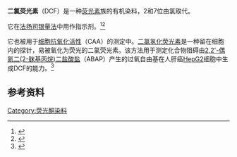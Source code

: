 {{Chembox
| verifiedrevid = 460782986
| ImageFile = Dichlorofluorescein.svg
| ImageSize = 205
| IUPACName = 2',7'-dichloro-3',6'-dihydroxy-3H-spiro[2-benzofuran-1,9'-xanthen]-3-one <br/> 2',7'-二氯-3',6'-二羟基-3H-螺[2-苯并呋喃-1,9'-氧杂蒽]-3-酮
| OtherNames =
| Section1 = {{Chembox Identifiers
| SMILES = Clc5cc4c(Oc1cc(O)c(Cl)cc1C34OC(=O)c2c3cccc2)cc5O
|  InChI = 1/C20H10Cl2O5/c21-13-5-11-17(7-15(13)23)26-18-8-16(24)14(22)6-12(18)20(11)10-4-2-1-3-9(10)19(25)27-20/h1-8,23-24H
| InChIKey = VFNKZQNIXUFLBC-UHFFFAOYAO
| InChI1 = 1S/C20H10Cl2O5/c21-13-5-11-17(7-15(13)23)26-18-8-16(24)14(22)6-12(18)20(11)10-4-2-1-3-9(10)19(25)27-20/h1-8,23-24H
| InChIKey1 = VFNKZQNIXUFLBC-UHFFFAOYSA-N
| CASNo_Ref = {{cascite|correct|??}}
| CASNo = 76-54-0
|  PubChem = 64944
|  ChemSpiderID_Ref = {{chemspidercite|correct|chemspider}}
| ChemSpiderID = 58471
|  ChEBI_Ref = {{ebicite|correct|EBI}}
| ChEBI = 51596
| ChEMBL = 1908059
| InChIKey_Ref = {{stdinchicite|correct|chemspider}}
|  InChI_Ref = {{stdinchicite|correct|chemspider}}
  }}

| Section2 = {{Chembox Properties
|  C = 20
|  H = 10
|  Cl = 2
|  O = 5
|  Appearance =
|  Density =[[0|0]].79[[克|克]][[二氯荧光素/|二氯荧光素//]][[立方公分|立方公分]]
|  MeltingPt =280℃
|  BoilingPt =X
|  Solubility =
  }}
| Section3 = {{Chembox Hazards
|  MainHazards =
|  FlashPt =
|  Autoignition =
  }}
}}
'''二氯荧光素'''（DCF）是一种[[荧光素|荧光素]]族的有机染料，2和7位由氯取代。

它在[[法扬司法|法扬司银量法]]中用作指示剂。<ref>{{cite journal | last1 = Kolthoff | first1 = I. M. | last2 = Lauer | first2 = W. M. | last3 = Sunde | first3 = C. J. | journal = Journal of the American Chemical Society | volume = 51 | pages = 3273 | year = 1929 | doi = 10.1021/ja01386a014 | title =The Use of Dichlorofluorescein as an Adsorption Indicator for the Argentometric Titration of Chlorides | issue = 11}}</ref><ref>{{cite journal | last1 =Bambach | first1 =Karl | last2 =Rider | first2 =T. H. | title =Volumetric Determinations of Halides: Use of Dichlorofluorescein as an Adsorption Indicator | journal =Industrial & Engineering Chemistry Analytical Edition | volume =7 | pages =165 | year =1935 | doi =10.1021/ac50095a012 | issue =3}}</ref>

它也被用于[[细胞抗氧化活性|细胞抗氧化活性]]（CAA）的测定中。[[二氯氢化荧光素|二氯氢化荧光素]]是一种留在细胞内的探针，易被氧化为荧光的二氯荧光素。该方法用于测定化合物阻碍由[[2,2'-偶氮二(2-脒基丙烷)二盐酸盐|2,2'-偶氮二(2-脒基丙烷)二盐酸盐]]（ABAP）产生的过氧自由基在人肝癌[[HepG2|HepG2]]细胞中生成DCF的能力。<ref name="Wolfe Liu 2007 pp. 8896–8907">{{cite journal | last=Wolfe | first=Kelly L. | last2=Liu | first2=Rui Hai | title=Cellular Antioxidant Activity (CAA) Assay for Assessing Antioxidants, Foods, and Dietary Supplements | journal=Journal of Agricultural and Food Chemistry | publisher=American Chemical Society (ACS) | volume=55 | issue=22 | year=2007 | issn=0021-8561 | doi=10.1021/jf0715166 | pages=8896–8907}}</ref>

== 参考资料 ==
{{Reflist}}

[[Category:荧光酮染料|Category:荧光酮染料]]